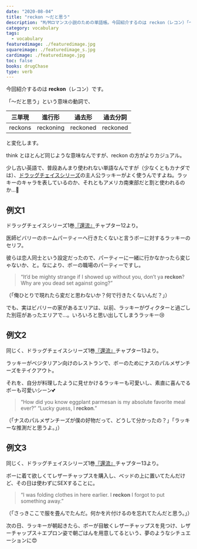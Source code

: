 ```yaml
---
date: "2020-08-04"
title: "reckon ～だと思う"
description: "M/Mロマンス小説のための単語帳。今回紹介するのは reckon（レコン）「～だと思う」という意味の動詞です。"
category: vocabulary
tags:
  - vocabulary
featuredimage: ./featuredimage.jpg
squareimage: ./featuredimage_s.jpg
cardimage: ./featuredimage.jpg
toc: false
books: drugChase
type: verb
---
```



今回紹介するのは __reckon__（レコン）です。  

「～だと思う」という意味の動詞で、

|三単現|進行形|過去形|過去分詞|
|---|---|---|---|
|reckons|reckoning|reckoned|reckoned|

と変化します。

think とほとんど同じような意味なんですが、reckon の方がよりカジュアル。

少し古い英語で、普段あんまり使われない単語なんですが（少なくともカナダでは）、[ドラッグチェイスシリーズ](/tags/drug-chase)の主人公ラッキーがよく使うんですよね。ラッキーのキャラを表しているのか、それともアメリカ南東部だと割と使われるのか…🤔

## 例文1

ドラッグチェイスシリーズ1巻[『還流』](/mm-romance/the-mermaid-murders/)チャプター12より。

医師ビバリーのホームパーティーへ行きたくないと言うボーに対するラッキーのセリフ。

彼らは恋人同士という設定だったので、パーティーに一緒に行かなかったら変じゃないか、と。なにより、ボーの職場のパーティーですし。

<Blockquote srcName="Diversion (Diversion #1)" srcURL="https://amzn.to/33hyh6a" book>
“It’d be mighty strange if I showed up without you, don’t ya <strong>reckon</strong>? Why are you dead set against going?”
</Blockquote>

<p className="translation">（「俺ひとりで現れたら変だと思わないか？何で行きたくないんだ？」）</p>

でも、実はビバリーの家があるエリアは、以前、ラッキーがヴィクターと過ごした別荘があったエリアで…。いろいろと思い出してしまうラッキー😢

## 例文2

同じく、ドラッグチェイスシリーズ1巻[『還流』](/mm-romance/the-mermaid-murders/)チャプター13より。

ラッキーがベジタリアン向けのレストランで、ボーのためにナスのパルメザンチーズをテイクアウト。

それを、自分が料理したように見せかけるラッキーも可愛いし、素直に喜んでるボーも可愛いシーン💕

<Blockquote srcName="Diversion (Diversion #1)" srcURL="https://amzn.to/33hyh6a" book>
“How did you know eggplant parmesan is my absolute favorite meal ever?” “Lucky guess, I <strong>reckon</strong>.”
</Blockquote>

<p className="translation">（「ナスのパルメザンチーズが僕の好物だって、どうして分かったの？」「ラッキーな推測だと思うよ。」）</p>

## 例文3

同じく、ドラッグチェイスシリーズ1巻[『還流』](/mm-romance/the-mermaid-murders/)チャプター13より。

ボーに着て欲しくてレザーチャップスを購入し、ベッドの上に置いてたんだけど、その日は使わずにSEXすることに。

<Blockquote srcName="Diversion (Diversion #1)" srcURL="https://amzn.to/33hyh6a" book>
“I was folding clothes in here earlier. I <strong>reckon</strong> I forgot to put something away.”
</Blockquote>

<p className="translation">（「さっきここで服を畳んでたんだ。何かを片付けるのを忘れてたんだと思う。」）</p>

次の日、ラッキーが朝起きたら、ボーが目敏くレザーチャップスを見つけ、レザーチャップス＋エプロン姿で朝ごはんを用意してるという、夢のようなシチュエーションに😍

<VocabularyFooter book="diversion" />
